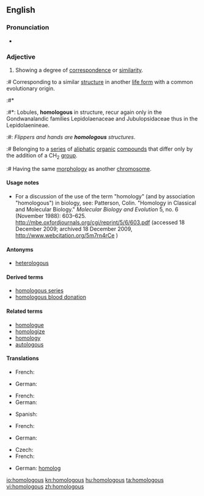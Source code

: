 ==English==

===Pronunciation===
* {{audio|en-us-homologous.ogg|Audio (US)}}

===Adjective===
{{en-adj}}

# Showing a degree of [[correspondence]] or [[similarity]].
:# {{biology}} Corresponding to a similar [[structure]] in another [[life form]] with a common evolutionary origin.
:#* {{RQ:Schuster Hepaticae V|4}}
:#*: Lobules, '''homologous''' in structure, recur again only in the Gondwanalandic families Lepidolaenaceae and Jubulopsidaceae thus in the Lepidolaenineae.
:#: ''Flippers and hands are '''homologous''' structures''.
:# {{chemistry}} Belonging to a [[series]] of [[aliphatic]] [[organic]] [[compound]]s that differ only by the addition of a CH<sub>2</sub> [[group]].
:# {{genetics}} Having the same [[morphology]] as another [[chromosome]].

====Usage notes====
* {{biology}} For a discussion of the use of the term "homology" (and by association "homologous") in biology, see: Patterson, Colin. "Homology in Classical and Molecular Biology." ''Molecular Biology and Evolution'' 5, no. 6 (November 1988): 603&ndash;625. http://mbe.oxfordjournals.org/cgi/reprint/5/6/603.pdf (accessed 18 December 2009; archived 18 December 2009, http://www.webcitation.org/5m7rn4rCe )

====Antonyms====
* [[heterologous]]

====Derived terms====
* [[homologous series]]
* [[homologous blood donation]]

====Related terms====
* [[homologue]]
* [[homologize]]
* [[homology]]
* [[autologous]]

====Translations====
{{trans-top|showing a degree of correspondence}}
* French: {{t+|fr|homologue|m|f}}
{{trans-mid}}
* German: {{t+|de|homolog}}
{{trans-bottom}}

{{trans-top|(biology) corresponding to a similar structure in another life form}}
* French: {{t+|fr|homologue|m|f}}
* German: {{t+|de|homolog}}
{{trans-mid}}
* Spanish: {{t+|es|homólogo}}
{{trans-bottom}}

{{trans-top|(chemistry) belonging to a series of aliphatic organic compounds}}
* French: {{t+|fr|homologue|m|f}}
{{trans-mid}}
* German: {{t+|de|homolog}}
{{trans-bottom}}

{{trans-top|(genetics) having the same morphology as another chromosome}}
* Czech: {{t-|cs|homologní}}
* French: {{t+|fr|homologue|m|f}}
{{trans-mid}}
* German: [[homolog]]
{{trans-bottom}}

[[io:homologous]]
[[kn:homologous]]
[[hu:homologous]]
[[ta:homologous]]
[[vi:homologous]]
[[zh:homologous]]